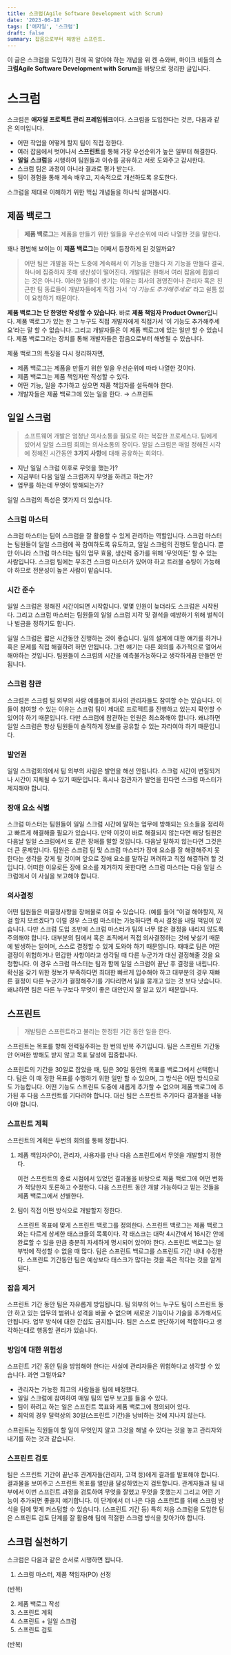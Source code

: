 ```yaml
---
title: 스크럼(Agile Software Development with Scrum)
date: '2023-06-18'
tags: ['애자일', '스크럼']
draft: false
summary: 잡음으로부터 해방된 스프린트.
---
```




이 글은 스크럼을 도입하기 전에 꼭 알아야 하는 개념을 위 켄 슈와버, 마이크 비들의 **스크럼Agile Software Development with Scrum**을 바탕으로 정리한 글입니다.

# 스크럼

스크럼은 **애자일 프로젝트 관리 프레임워크**이다. 스크럼을 도입한다는 것은, 다음과 같은 의미입니다.

- 어떤 작업을 어떻게 할지 팀이 직접 정한다.
- 여러 잡음에서 벗어나서  **스프린트**를 통해 가장 우선순위가 높은 일부터 해결한다.
- **일일** **스크럼**을 시행하여 팀원들과 이슈를 공유하고 서로 도와주고 감시한다.
- 스크럼 팀은 과정이 아니라 결과로 평가 받는다.
- 팀이 경험을 통해 계속 배우고, 지속적으로 개선하도록 유도한다.

스크럼을 제대로 이해하기 위한 핵심 개념들을 하나씩 살펴봅시다.

## 제품 백로그

> **제품 백로그**는 제품을 만들기 위한 일들을 우선순위에 따라 나열한 것을 말한다.

꽤나 평범해 보이는 이 **제품 백로그**는 어째서 등장하게 된 것일까요?

> 어떤 팀은 개발을 하는 도중에 계속해서 이 기능을 만들다 저 기능을 만들다 결국, 하나에 집중하지 못해 생산성이 떨어진다. 개발팀은 원해서 여러 잡음에 휩쓸리는 것은 아니다. 이러한 일들이 생기는 이유는 회사의 경영진이나 관리자 혹은 친근한 팀 동료들이 개발자들에게 직접 가서 _‘이 기능도 추가해주세요’_ 라고 쉴틈 없이 요청하기 때문이다.
> 

**제품 백로그는 단 한명만 작성할 수 있습니다**. 바로 **제품 책임자 Product Owner**입니다. 제품 백로그가 있는 한 그 누구도 직접 개발자에게 직접가서 ‘이 기능도 추가해주세요’라는 말 할 수 없습니다. 그리고 개발자들은 이 제품 백로그에 있는 일만 할 수 있습니다. 제품 백로그라는 장치를 통해 개발자들은 잡음으로부터 해방될 수 있습니다.

제품 백로그의 특징을 다시 정리하자면,

- 제품 백로그는 제품을 만들기 위한 일을 우선순위에 따라 나열한 것이다.
- 제품 백로그는 제품 책임자만 작성할 수 있다.
- 어떤 기능, 일을 추가하고 싶으면 제품 책임자를 설득해야 한다.
- 개발자들은 제품 백로그에 있는 일을 한다. → 스프린트

## 일일 스크럼

> 소프트웨어 개발은 엄청난 의사소통을 필요로 하는 복잡한 프로세스다. 
팀에게 있어서 일일 스크럼 회의는 의사소통의 장이다. 
일일 스크럼은 매일 정해진 시각에 정해진 시간동안 **3가지 사항**에 대해 공유하는 회의다.


- 지난 일일 스크럼 이후로 무엇을 했는가?
- 지금부터 다음 일일 스크럼까지 무엇을 하려고 하는가?
- 업무를 하는데 무엇이 방해되는가?

일일 스크럼의 특성은 몇가지 더 있습니다.

### 스크럼 마스터

스크럼 마스터는 팀이 스크럼을 잘 활용할 수 있게 관리하는 역할입니다. 스크럼 마스터는 팀원들이 일일 스크럼에 꼭 참여하도록 유도하고, 일일 스크럼의 진행도 맡습니다. 뿐만 아니라 스크럼 마스터는 팀의 업무 효율, 생산력 증가를 위해 ‘무엇이든’ 할 수 있는 사람입니다. 스크럼 팀에는 무조건 스크럼 마스터가 있어야 하고 트러블 슈팅이 가능해야 하므로 전문성이 높은 사람이 맡습니다.

### 시간 준수

일일 스크럼은 정해진 시간이되면 시작합니다. 몇몇 인원이 늦더라도 스크럼은 시작된다. 그리고 스크럼 마스터는 팀원들의 일일 스크럼 지각 및 결석을 예방하기 위해 벌칙이나 벌금을 정하기도 합니다.

일일 스크럼은 짧은 시간동안 진행하는 것이 좋습니다. 일의 설계에 대한 얘기를 하거나 혹은 문제를 직접 해결하려 하면 안됩니다. 그런 얘기는 다른 회의를 추가적으로 열어서 해야하는 것입니다. 팀원들이 스크럼의 시간을 예측불가능하다고 생각하게끔 만들면 안됩니다.

### 스크럼 참관

스크럼은 스크럼 팀 외부의 사람 예를들어 회사의 관리자들도 참여할 수는 있습니다. 이들이 참여할 수 있는 이유는 스크럼 팀이 제대로 프로젝트를 진행하고 있는지 확인할 수 있어야 하기 때문입니다. 다만 스크럼에 참관하는 인원은 최소화해야 합니다. 왜냐하면 일일 스크럼은 항상 팀원들이 솔직하게 정보를 공유할 수 있는 자리여야 하기 때문입니다.

### 발언권

일일 스크럼회의에서 팀 외부의 사람은 발언을 해선 안됩니다. 스크럼 시간이 변질되거나 시간이 지체될 수 있기 때문입니다. 혹시나 참관자가 발언을 한다면 스크럼 마스터가 제지해야 합니다. 

### 장애 요소 식별

스크럼 마스터는 팀원들이 일일 스크럼 시간에 말하는 업무에 방해되는 요소들을 정리하고 빠르게 해결해줄 필요가 있습니다. 만약 이것이 바로 해결되지 않는다면 해당 팀원은 다음날 일일 스크럼에서 또 같은 장애를 말할 것입니다. 다음날 말하지 않는다면 그것은 더 큰 문제입니다. 팀원은 스크럼 팀 및 스크럼 마스터가 장애 요소를 잘 해결해주지 못한다는 생각을 갖게 될 것이며 앞으로 장애 요소를 말하길 꺼려하고 직접 해결하려 할 것입니다. 어떠한 이유로든 장애 요소를 제거하지 못한다면 스크럼 마스터는 다음 일일 스크럼에서 이 사실을 보고해야 합니다.

### 의사결정

어떤 팀원들은 미결정사항을 장애물로 여길 수 있습니다. (예를 들어 “이걸 해야할지, 저걸 할지 모르겠다”) 이럴 경우 스크럼 마스터는 가능하다면 즉시 결정을 내릴 책임이 있습니다. 다만 스크럼 도입 초반에 스크럼 마스터가 팀의 너무 많은 결정을 내리지 않도록 주의해야 합니다. 대부분의 팀에서 혹은 조직에서 직접 의사결정하는 것에 낯설기 때문에 발생하는 일이며, 스스로 결정할 수 있게 도와야 하기 때문입니다. 때때로 팀은 어떤 결정이 위험하거나 민감한 사항이라고 생각될 때 다른 누군가가 대신 결정해줄 것을 요청합니다. 이 경우 스크럼 마스터는 팀과 함께 일일 스크럼이 끝난 후 결정을 내립니다. 확신을 갖기 위한 정보가 부족하다면 최대한 빠르게 입수해야 하고 대부분의 경우 재빠른 결정이 다른 누군가가 결정해주기를 기다리면서 일을 뭉개고 있는 것 보다 낫습니다. 왜냐하면 팀은 다른 누구보다 무엇이 좋은 대안인지 잘 알고 있기 때문입니다.  

## 스프린트

> 개발팀은 스프린트라고 불리는 한정된 기간 동안 일을 한다.

스프린트는 목표를 향해 전력질주하는 한 번의 반복 주기입니다. 팀은 스프린트 기간동안 어떠한 방해도 받지 않고 목표 달성에 집중합니다.

스프린트의 기간을 30일로 잡았을 때, 팀은 30일 동안의 목표를 백로그에서 선택합니다. 팀은 이 때 정한 목표를 수행하기 위한 일만 할 수 있으며, 그 방식은 어떤 방식으로도 가능합니다. 어떤 기능도 스프린트 도중에 새롭게 추가할 수 없으며 제품 백로그에 추가된 후 다음 스프린트를 기다려야 합니다. 대신 팀은 스프린트 주기마다 결과물을 내놓아야 합니다.

### 스프린트 계획

스프린트의 계획은 두번의 회의를 통해 정합니다.

1. 제품 책임자(PO), 관리자, 사용자를 만나 다음 스프린트에서 무엇을 개발할지 정한다.
    
    이전 스프린트의 종료 시점에서 있었던 결과물을 바탕으로 제품 백로그에 어떤 변화가 적당한지 토론하고 수정한다. 다음 스프린트 동안 개발 가능하다고 믿는 것들을 제품 백로그에서 선별한다. 
    
2. 팀이 직접 어떤 방식으로 개발할지 정한다.
    
    스프린트 목표에 맞게 스프린트 백로그를 정의한다. 스프린트 백로그는 제품 백로그와는 다르게 상세한 태스크들의 목록이다. 각 태스크는 대략 4시간에서 16시간 안에 완료할 수 있을 만큼 충분히 자세하게 명시되어 있어야 한다. 스프린트 백로그는 일부밖에 작성할 수 없을 때 많다. 팀은 스프린트 백로그를 스프린트 기간 내내 수정한다. 스프린트 기간동안 팀은 예상보다 태스크가 많다는 것을 혹은 적다는 것을 알게된다.  
    

### 잡음 제거

스프린트 기간 동안 팀은 자유롭게 방임됩니다. 팀 외부의 어느 누구도 팀이 스프린트 동안 하고 있는 업무의 범위나 성격을 바꿀 수 없으며 새로운 기능이나 기술을 추가해서도 안됩니다. 업무 방식에 대한 간섭도 금지됩니다. 팀은 스스로 판단하기에 적합하다고 생각하는대로 행동할 권리가 있습니다.

### 방임에 대한 위험성

스프린트 기간 동안 팀을 방임해야 한다는 사실에 관리자들은 위험하다고 생각할 수 있습니다. 과연 그럴까요?

- 관리자는 가능한 최고의 사람들을 팀에 배정했다.
- 일일 스크럼에 참여하여 매일 팀의 업무 보고를 들을 수 있다.
- 팀이 하려고 하는 일은 스프린트 목표와 제품 백로그에 정의되어 있다.
- 최악의 경우 달력상의 30일(스프린트 기간)을 낭비하는 것에 지나지 않는다.

스프린트는 직원들이 할 일이 무엇인지 알고 그것을 해낼 수 있다는 것을 놓고 관리자와 내기를 하는 것과 같습니다. 

### 스프린트 검토

팀은 스프린트 기간이 끝난후 관계자들(관리자, 고객 등)에게 결과를 발표해야 합니다. 결과물을 보여주고 스프린트 목표를 얼만큼 달성하였는지 검토합니다. 관계자들과 팀 내부에서 이번 스프린트 과정을 검토하여 무엇을 잘했고 무엇을 못했는지 그리고 어떤 기능이 추가되면 좋을지 얘기합니다. 이 단계에서 더 나은 다음 스프린트를 위해 스크럼 방식을 팀에 맞게 커스텀할 수 있습니다. (스프린트 기간 등) 특히 처음 스크럼을 도입한 팀은 스프린트 검토 단계를 잘 활용해 팀에 적절한 스크럼 방식을 찾아가야 합니다.

## 스크럼 실천하기
스크럼은 다음과 같은 순서로 시행하면 됩니다.

1. 스크럼 마스터, 제품 책임자(PO) 선정

(반복)

2. 제품 백로그 작성
3. 스프린트 계획
4. 스프린트 + 일일 스크럼
5. 스프린트 검토

(반복)